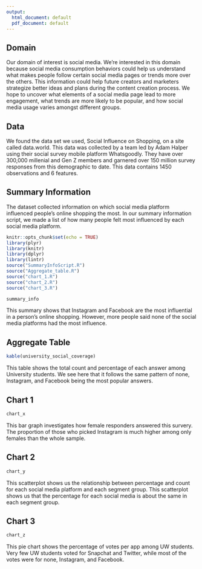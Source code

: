 ```yaml
---
output:
  html_document: default
  pdf_document: default
---
```

## Domain

Our domain of interest is social media. We’re interested in this domain because social media consumption behaviors could help us understand what makes people follow certain social media pages or trends more over the others. This information could help future creators and marketers strategize better ideas and plans during the content creation process. We hope to uncover what elements of a social media page lead to more engagement, what trends are more likely to be popular, and how social media usage varies amongst different groups.

## Data

We found the data set we used, Social Influence on Shopping, on a site called data.world. This data was collected by a team led by Adam Halper using their social survey mobile platform Whatsgoodly. They have over 300,000 millenial and Gen Z members and garnered over 150 million survey responses from this demographic to date. This data contains 1450 observations and 6 features.

## Summary Information

The dataset collected information on which social media platform influenced people's online shopping the most. In our summary information script, we made a list of how many people felt most influenced by each social media platform.

```r
knitr::opts_chunk$set(echo = TRUE)
library(plyr)
library(knitr)
library(dplyr)
library(lintr)
source("SummaryInfoScript.R")
source("Aggregate_table.R")
source("chart_1.R")
source("chart_2.R")
source("chart_3.R")
```
```r
summary_info
```


This summary shows that Instagram and Facebook are the most influential in a person's online shopping. However, more people said none of the social media platforms had the most influence.

## Aggregate Table

```r
kable(university_social_coverage)
```
This table shows the total count and percentage of each answer among University students. We see here that it follows the same pattern of none, Instagram, and Facebook being the most popular answers.

## Chart 1

```r

chart_x

```


This bar graph investigates how female responders answered this survery. The proportion of those who picked Instagram is much higher among only females than the whole sample.

## Chart 2
```r

chart_y

```


This scatterplot shows us the relationship between percentage and count for each social media platform and each segment group. This scatterplot shows us that the percentage for each social media is about the same in each segment group.

## Chart 3
```r

chart_z

```


This pie chart shows the percentage of votes per app among UW students. Very few UW students voted for Snapchat and Twitter, while most of the votes were for none, Instagram, and Facebook.
